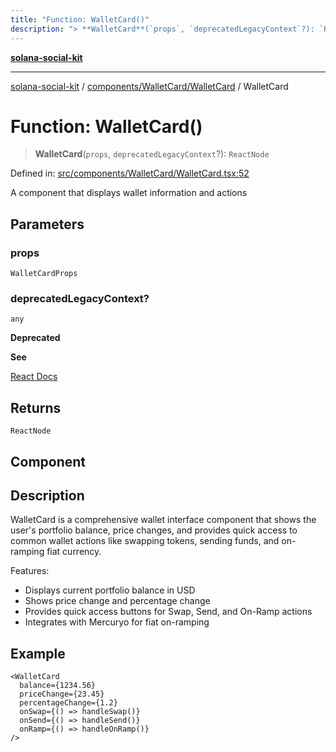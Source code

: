 ```yaml
---
title: "Function: WalletCard()"
description: "> **WalletCard**(`props`, `deprecatedLegacyContext`?): `ReactNode`"
---
```


[**solana-social-kit**](../../../../README.mdx)

***

[solana-social-kit](../../../../README.mdx) / [components/WalletCard/WalletCard](../README.mdx) / WalletCard

# Function: WalletCard()

> **WalletCard**(`props`, `deprecatedLegacyContext`?): `ReactNode`

Defined in: [src/components/WalletCard/WalletCard.tsx:52](https://github.com/SendArcade/solana-app-kit/blob/bd4b3556b8f469c27ebb06f4df65b3a36b43ba3b/src/components/WalletCard/WalletCard.tsx#L52)

A component that displays wallet information and actions

## Parameters

### props

`WalletCardProps`

### deprecatedLegacyContext?

`any`

**Deprecated**

**See**

[React Docs](https://legacy.reactjs.org/docs/legacy-context.html#referencing-context-in-lifecycle-methods)

## Returns

`ReactNode`

## Component

## Description

WalletCard is a comprehensive wallet interface component that shows the user's
portfolio balance, price changes, and provides quick access to common wallet
actions like swapping tokens, sending funds, and on-ramping fiat currency.

Features:
- Displays current portfolio balance in USD
- Shows price change and percentage change
- Provides quick access buttons for Swap, Send, and On-Ramp actions
- Integrates with Mercuryo for fiat on-ramping

## Example

```tsx
<WalletCard
  balance={1234.56}
  priceChange={23.45}
  percentageChange={1.2}
  onSwap={() => handleSwap()}
  onSend={() => handleSend()}
  onRamp={() => handleOnRamp()}
/>
```
